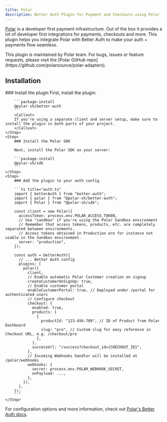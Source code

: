 ```yaml
---
title: Polar
description: Better Auth Plugin for Payment and Checkouts using Polar
---
```


[Polar](https://polar.sh) is a developer first payment infrastructure. Out of the box it provides a lot of developer first integrations for payments, checkouts and more. This plugin helps you integrate Polar with Better Auth to make your auth + payments flow seamless.

<Callout>
This plugin is maintained by Polar team. For bugs, issues or feature requests, please visit the [Polar GitHub repo](https://github.com/polarsource/polar-adapters).
</Callout>

## Installation

<Steps>
    <Step>
        ### Install the plugin
        First, install the plugin:

        ```package-install
        @polar-sh/better-auth
        ```
        <Callout>
        If you're using a separate client and server setup, make sure to install the plugin in both parts of your project.
        </Callout>
    </Step>
    <Step>
        ### Install the Polar SDK

        Next, install the Polar SDK on your server:

        ```package-install
        @polar-sh/sdk
        ```
    </Step>
    <Step>
        ### Add the plugin to your auth config

        ```ts title="auth.ts"
        import { betterAuth } from "better-auth";
        import { polar } from "@polar-sh/better-auth";
        import { Polar } from "@polar-sh/sdk";

        const client = new Polar({
          accessToken: process.env.POLAR_ACCESS_TOKEN,
          // Use "sandbox" if you're using the Polar Sandbox environment
          // Remember that access tokens, products, etc. are completely separated between environments.
          // Access tokens obtained in Production are for instance not usable in the Sandbox environment.
          server: "production",
        });

        const auth = betterAuth({
          // ... Better Auth config
          plugins: [
            polar({
              client,
              // Enable automatic Polar Customer creation on signup
              createCustomerOnSignUp: true,
              // Enable customer portal
              enableCustomerPortal: true, // Deployed under /portal for authenticated users
              // Configure checkout
              checkout: {
                enabled: true,
                products: [
                  {
                    productId: "123-456-789", // ID of Product from Polar Dashboard
                    slug: "pro", // Custom slug for easy reference in Checkout URL, e.g. /checkout/pro
                  },
                ],
                successUrl: "/success?checkout_id={CHECKOUT_ID}",
              },
              // Incoming Webhooks handler will be installed at /polar/webhooks
              webhooks: {
                secret: process.env.POLAR_WEBHOOK_SECRET,
                onPayload: ...,
              },
            }),
          ],
        });
        ```
    </Step>
</Steps>

For configuration options and more information, check out [Polar's Better Auth docs](https://docs.polar.sh/integrate/sdk/adapters/better-auth#configuration-options).
